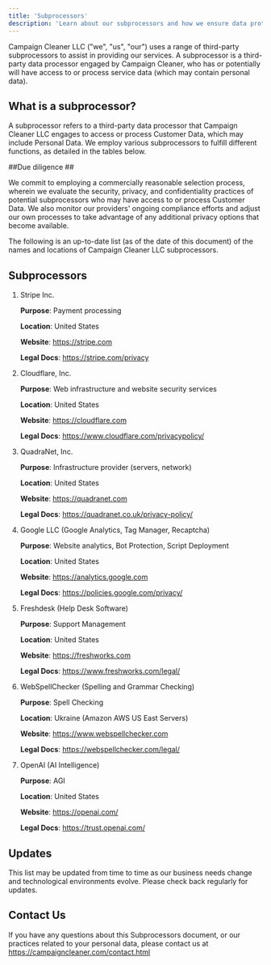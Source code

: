 ```yaml
---
title: 'Subprocessors'
description: 'Learn about our subprocessors and how we ensure data protection and compliance with privacy regulations in our services.'
---
```

Campaign Cleaner LLC ("we", "us", "our") uses a range of third-party subprocessors to assist in providing our services. A subprocessor is a third-party data processor engaged by Campaign Cleaner, who has or potentially will have access to or process service data (which may contain personal data).
## What is a subprocessor? ##

A subprocessor refers to a third-party data processor that Campaign Cleaner LLC engages to access or process Customer Data, which may include Personal Data. We employ various subprocessors to fulfill different functions, as detailed in the tables below.

##Due diligence ##

We commit to employing a commercially reasonable selection process, wherein we evaluate the security, privacy, and confidentiality practices of potential subprocessors who may have access to or process Customer Data. We also monitor our providers' ongoing compliance efforts and adjust our own processes to take advantage of any additional privacy options that become available.

The following is an up-to-date list (as of the date of this document) of the names and locations of Campaign Cleaner LLC subprocessors.

## Subprocessors ##

1. Stripe Inc.

	**Purpose**: Payment processing 
	
	**Location**: United States

	**Website**: https://stripe.com

	**Legal Docs**: https://stripe.com/privacy
  
1. Cloudflare, Inc.

	**Purpose**: Web infrastructure and website security services

	**Location**: United States

	**Website**: https://cloudflare.com

	**Legal Docs**: https://www.cloudflare.com/privacypolicy/
  
1. QuadraNet, Inc.

	**Purpose**: Infrastructure provider (servers, network)

	**Location**: United States

	**Website**: https://quadranet.com

	**Legal Docs**: https://quadranet.co.uk/privacy-policy/
  
1. Google LLC (Google Analytics, Tag Manager, Recaptcha)

	**Purpose**: Website analytics, Bot Protection, Script Deployment

	**Location**: United States

	**Website**: https://analytics.google.com

    **Legal Docs**: https://policies.google.com/privacy/
  
1. Freshdesk (Help Desk Software)

	**Purpose**: Support Management

	**Location**: United States

	**Website**: https://freshworks.com

    **Legal Docs**: https://www.freshworks.com/legal/
  
1. WebSpellChecker (Spelling and Grammar Checking)

	**Purpose**: Spell Checking

	**Location**: Ukraine (Amazon AWS US East Servers)

	**Website**: https://www.webspellchecker.com

    **Legal Docs**: https://webspellchecker.com/legal/
  
1. OpenAI (AI Intelligence)

	**Purpose**: AGI

	**Location**: United States

	**Website**: https://openai.com/

    **Legal Docs**: https://trust.openai.com/
	
## Updates ##

This list may be updated from time to time as our business needs change and technological environments evolve. Please check back regularly for updates.

## Contact Us ##

If you have any questions about this Subprocessors document, or our practices related to your personal data, please contact us at https://campaigncleaner.com/contact.html
